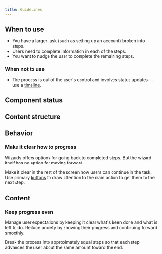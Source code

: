 ```yaml
---
title: Guidelines
---
```


<ReactExample name="Wizard" />

## When to use

- You have a larger task (such as setting up an account) broken into steps.
- Users need to complete information in each of the steps.
- You want to nudge the user to complete the remaining steps.

### When not to use

- The process is out of the user's control and involves status updates---use a
  [timeline](https://orbit.kiwi/components/timeline/).

## Component status

<ComponentStatus component="Wizard" />

## Content structure

<FigmaFile
  file="4QJZqvBvRrLu6t9mwObCkA"
  node="818%3A2010"
  alt="Completed steps: show steps the users has completed with the option to return; step title: sets the context for each step; active step: shows the step the user is currently in; remaining steps: show steps the user has yet to complete (without current access)."
/>

## Behavior

### Make it clear how to progress

Wizards offers options for going back to completed steps.
But the wizard itself has no option for moving forward.

Make it clear in the rest of the screen how users can continue in the task.
Use primary [buttons](/components/action/button/) to draw attention to the main action
to get them to the next step.

## Content

### Keep progress even

Manage user expectations by keeping it clear
what's been done and what is left to do.
Reduce anxiety by showing their progress and continuing forward smoothly.

Break the process into approximately equal steps
so that each step advances the user about the same amount toward the end.
